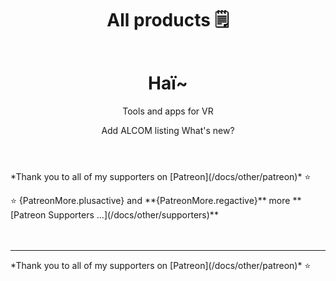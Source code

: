 ﻿---
title: All products 🗒️
sidebar_position: 1
hide_table_of_contents: true
hide_title: true
description: Documentation and gallery of Haï's tools and apps
---




<div class={clsx(styles.haiBanner2)}>
    <header className={clsx('hero hero--primary', styles.heroBanner, styles.heroBannerMini)}>
        <div className="container">
            <h1 className="hero__title">Haï~</h1>
            <p className="hero__subtitle">Tools and apps for VR</p>
            <div className={styles.buttons}>
                <Link
                    className="button button--secondary button--lg"
                    to="vcc://vpm/addRepo?url=https://hai-vr.github.io/vpm-listing/index.json">
                    <span>Add ALCOM listing</span>
                </Link>
                <Link
                    className="button button--secondary button--lg"
                    to="/updates">
                    <span>What's new?</span>
                </Link>
            </div>
        </div>
    </header>
</div>

<div className={clsx(patreonStyles.centerline)}>
<p>*Thank you to all of my supporters on [Patreon](/docs/other/patreon)* ⭐</p>
<PatreonPlus />
<Patronelt k="-1">⭐ {PatreonMore.plusactive} and **{PatreonMore.regactive}** more **[Patreon Supporters ...](/docs/other/supporters)**</Patronelt>
</div>

<br />

<Gallery />

<br />

---

<div className={clsx(patreonStyles.centerline)}>
<p>*Thank you to all of my supporters on [Patreon](/docs/other/patreon)* ⭐</p>
<PatreonPlus />
<PatreonReg />
</div>

<br />